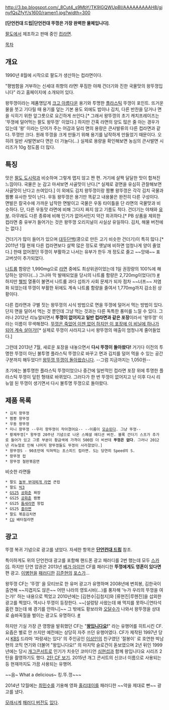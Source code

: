 http://3.bp.blogspot.com/_8Cut4_s9MbY/TK9IGQWUpBI/AAAAAAAAAH8/gjnyfQsZfyY/s1600/ramen1.jpg?width=300

'''[단언컨대 드립|단언컨대 뚜껑은 가장 완벽한 물체입니다]'''.

[[팔도]]에서 제조하고 판매 중인 [[컵라면]].

[[목차]]

== 개요 ==
1990년 8월에 시작으로 팔도가 생산하는 컵라면이다.

"평범함을 거부하는 신세대 취향의 라면! 푸짐한 야채 건더기와 진한 국물맛의 왕뚜껑입니다" 라고 홈페이지에 소개되어 있다.

왕뚜껑이라는 제품명답게 [[크고 아름다운]] 용기와 투명한 [[플라스틱]] 뚜껑이 포인트. 뜨거운 물을 붓고 기다릴 때 용기를 덮는 기본 용도 외에도 밥이나 김치, 다른 반찬을 담거나 면을 식히기 위한 앞그릇으로 요긴하게 쓰인다.[* 그래서 왕뚜껑의 초기 캐치프레이즈는 '뚜껑에 덜어먹는 팔도 왕뚜껑' 이었다.] 하지만 간혹 라면의 양도 많은 줄 아는 경우가 있는데 '왕' 이라는 단어가 주는 어감과 달리 면의 용량은 큰사발류의 다른 컵라면과 같다. 뚜껑만 크다. 원래 뚜껑을 크게 만들기 위해 용기를 납작하게 만들었기 때문이다. 오히려 일반 사발면보다 면은 더 가늘다(...) 실제로 용량을 확인해보면 농심의 큰사발면 시리즈가 10g 정도쯤 더 많다.

== 특징 ==
맛은 [[팔도 도시락]]과 비슷하며 그렇게 맵지 않고 짠 편. 거기에 살짝 달달한 맛이 합쳐진 느낌이다. 국물은 눈 감고 마셔보면 사골맛이 난다.[* 실제로 겉면을 유심히 관찰해보면 사골맛이 난다고 쓰여있다.] 이 외에도 김치 왕뚜껑이랑 짬뽕 왕뚜껑은 각각 김치 국물과 짬뽕 유사한 맛이 난다. 우동 왕뚜껑은 용기만 똑같고 내용물은 완전히 다른 구성이다. 면발은 칼국수에 가까운 납작한 면발이고 국물은 우동 타이틀을 단 라면의 국물맛과 비슷하다. 단, 다른 우동맛 라면에 비해 그다지 짜지 않고 기름도 적다. 건더기는 야채와 [[유부]]. 아무래도 다른 종류에 비해 인기가 없어서인지 약간 희귀하다.[* PB 상품을 제외한 컵라면 중 유부가 들어가는 것은 왕뚜껑 오리지널이 사실상 유일하다. 김치, 해물 버전에는 없다.]

건더기가 많이 들어가 있으며 [[대두단백]](콩으로 만든 고기 비슷한 건더기)이 특히 많다.[* 2011년 1월 현재 다른 컵라면보다 살짝 많은 정도로 옛날에 비하면 엄청나게 양이 줄었다.] 한때 없어졌던 뚜껑이 부활하고 나서는 유부가 한두 개 정도로 줄고 ~~앙돼~~ 표고버섯이 추가되었다.

[[나트륨]] 함량은 1,990mg으로 [[라면]] 중에도 최상위권이었는데 1일 권장량의 100%에 해당하는 양이다(...) 그나마 막 발매되었을 당시의 나트륨 함량은 2,720mg이었다(!!) [http://news.naver.com/main/read.nhn?mode=LSD&mid=sec&sid1=119&oid=120&aid=0000005594 #] 하지만 [[웰빙]] 열풍이 불면서 나트륨 과다 섭취가 사회 문제가 되자 점차 ~~너프~~ 저염화 되었는데 뚜껑이 부활한 뒤에도 계속 나트륨 함량을 줄여서 1,770mg까지 감소된 상황이다. 

다른 컵라면과 구별 짓는 왕뚜껑의 시식 방법으로 면을 뚜껑에 덜어서 먹는 방법이 있다. 단지 면을 덜어서 먹는 것 뿐인데 그냥 먹는 것과는 다른 독특한 풍미를 느낄 수 있다. 그러나 2012년 리뉴얼되면서 '''뚜껑이 없어지고 일반 컵라면과 같은 포장'''이라서 '왕뚜껑' 이라는 이름이 무색해졌다. [[XXX는 죽었어 이젠 없어|뚜껑은 죽었어 이젠 없어 하지만 이 포장에 이 비닐에 하나가 되어 계속 살아가!]][* 실제로 뚜껑이 사라지고 나서 왕뚜껑의 매출이 엄청나게 줄어들었다.]

그런데 2013년 7월, 새로운 포장을 내놓으면서 '''다시 뚜껑이 돌아왔다!''' 거기다 이전의 투명한 뚜껑이 아닌 불투명 플라스틱 뚜껑으로 바꾸고 면과 김치를 덜어 먹을 수 있는 공간 구분까지 해두었다!! [http://blog.naver.com/dukincn/140192190437 왕뚜껑 뚜껑이 돌아왔습니다]. --그럼 지금까지는 1,050원--

초기에는 불투명한 플라스틱 뚜껑이었으나 중간에 일반적인 컵라면 포장 위에 투명한 플라스틱 뚜껑이 덮힌 형태로 바뀌었다. 그러다가 한 번 뚜껑이 없어지고 난 이후 다시 리뉴얼 된 뚜껑이 생기면서 다시 불투명 뚜껑으로 돌아왔다. 

== 제품 목록 ==
 * 김치 왕뚜껑 
 * 짬뽕 왕뚜껑
 * 우동 왕뚜껑
 * 미니 왕뚜껑 --우리 왕뚜껑이 작아졌어요-- --이름이 [[모순]]된다. 그냥 뚜껑--
 * 황제뚜껑[* 왕뚜껑 20주년 기념으로 나온 스페셜 에디션 버전. 블록 건더기 스프가 추가로 들어가 있고 그릇 부분이 황금색에 가격이 500원 더 비싼데 '''뚜껑은 없다'''. 그러나 2012년 리뉴얼로 인해 나머지 왕뚜껑들도 뚜껑이 사라졌었다.]
 * 왕뚜껑S - 90초만에 익혀먹는 초스피드 컵라면. S는 당연히 Speed의 S.
 * 왕뚜껑 컵
 * 왕뚜껑 철판볶음면

비슷한 라면들
 * 팔도 [[놀부 부대찌개 라면]] 큰컵
 * 팔도 [[빅3]]
 * [[GS25]] [[공화춘]] 짜장
 * GS25 [[공화춘]] 짬뽕
 * GS25 [[틈새라면]] 왕컵
 * GS25 [[홍라면]]
 * 팔도 볶음김치면
 * [[CU]] 배터질라면

== 광고 ==
뚜껑 복귀 기념으로 광고를 냈었다. 자세한 항목은 '''[[단언컨대 드립]]''' 참조.

{{{#!html
<iframe width="420" height="315" src="//www.youtube-nocookie.com/embed/AABd-in4Xhs?rel=0" frameborder="0" allowfullscreen></iframe>
}}}

{{{#!html
<iframe title='팔도 왕뚜껑 베가 아이언 패러디 TV광고, '뚜껑에게도 영혼이 있다면"' width='400px' height='300px' src='http://videofarm.daum.net/controller/video/viewer/Video.html?vid=v71606RGy6B6iVMxo6oZkoq&play_loc=undefined&alert=true' frameborder='0' scrolling='no' ></iframe>
}}}

특이하게도 위의 단언컨대 광고를 포함해 핸드폰 광고 패러디를 2번 했는데 모두 [[스카이(팬택)|스카이]]. 하지만 단연 압권은 2013년 [[베가 아이언]] CF를 패러디한 '''뚜껑에게도 영혼이 있다면''' 편 광고. [[이병헌]]을 [[패러디]]한 [[김준현]]의 [[포스]]가...

왕뚜껑 CF는 '뚜껑' 을 모티브로 한 유머 광고가 유명하며 2008년에 변희봉, 김한국이 출연해 ~~지겹지도 않은~~ 어떤 나라의 영토시비(...)를 풍자해 '누가 우리의 뚜껑을 여는가!' 하는 내용으로 찍었고 2010년에는 [김현수|김첨지]와 [류현진|루헨진]을 섭외한 광고를 찍었다. 역시나 뚜껑이 등장한다. ~~[설렁탕 사왔는데 왜 먹지를 못하니|연타석 홈런 쳤는데 왜 경기를 안하니]~~ 그 밖에도 황보라와 [[오달수]]가 나와서 왕뚜껑을 상대로 숨바꼭질을 벌이는 광고도 유명하다. [http://www.youtube.com/watch?v=NDRLls4dz6M #]

{{{#!html
<object width="420" height="315"><param name="movie" value="http://www.youtube.com/v/9aARXe16WCQ?version=3&amp;hl=en_GB&amp;rel=0"></param><param name="allowFullScreen" value="true"></param><param name="allowscriptaccess" value="always"></param><embed src="http://www.youtube.com/v/9aARXe16WCQ?version=3&amp;hl=en_GB&amp;rel=0" type="application/x-shockwave-flash" width="420" height="315" allowscriptaccess="always" allowfullscreen="true"></embed></object>
}}}

하지만 기실 가장 큰 영향을 발휘했던 CF는 "'''[[왕입니다요]]!'''" 라는 유행어를 히트시킨 CF. 요즘은 별로 안 쓰지만 예전에는 상당히 자주 쓰던 유행어였다. CF가 제작된 1997년 당시 [[KBS]] 드라마 '파랑새는 있다' 의 주인공인 [[이상인]]의 친구였던 '절봉이' 로 호연한 박남현의 코믹 연기와 더불어 "왕입니다요!" 의 마지막 슬로건이 돋보였으며 2년 뒤인 1999년에는 당시 [[개그콘서트]]로 인기가 치솟던 코미디언 [[심현섭]]과 함께 왕입니다요 시리즈 2탄을 촬영하기도 했다. [http://youtu.be/2WD0li7jdtk 2탄 CF 보기]. 2015년 개그 콘서트의 신코너 이름으로 사용되는 등 현재까지도 가끔 사용되는 유행어.

{{{#!html
<iframe width="420" height="236" src="//www.youtube.com/embed/46FLsmUormA?rel=0" frameborder="0" allowfullscreen></iframe>
}}}
~~음~ What a delicious~ 킹.뚜.껑~~~

2014년 12월에는 [[최민수]]를 기용해 영화 [[홀리데이]]를 패러디한 ~~약을 제대로 빤~~ 광고를 냈다.

[[모래시계]] [http://youtu.be/43MmbCjQtRc 패러디 버전도] [http://youtu.be/bOVBcjzJUPM 있다].
